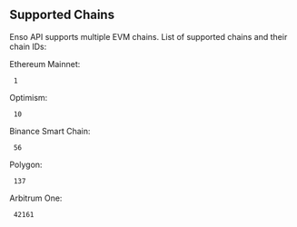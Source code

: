 ## Supported Chains

Enso API supports multiple EVM chains.
List of supported chains and their chain IDs:

Ethereum Mainnet:

```shell copy
 1
```

Optimism:

```shell copy
 10
```

Binance Smart Chain:

```shell copy
 56
```

Polygon:

```shell copy
 137
```

Arbitrum One:

```shell copy
 42161
```
